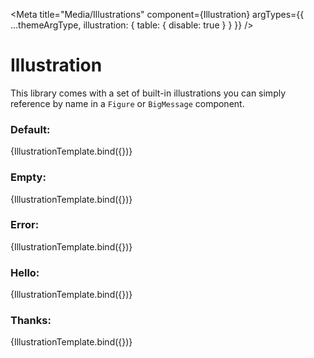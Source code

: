 
<Meta
  title="Media/Illustrations"
  component={Illustration}
  argTypes={{ ...themeArgType, illustration: { table: { disable: true } } }}
/>


# Illustration

This library comes with a set of built-in illustrations you can simply reference by name in a `Figure` or `BigMessage` component.

### Default:

<Canvas withSource="none">
  <Story name="Default" args={{ theme: 'light', illustration: 'default' }}>
    {IllustrationTemplate.bind({})}
  </Story>
</Canvas>

<ArgsTable story="Default" />

### Empty:

<Canvas withSource="none">
  <Story name="Empty" args={{ theme: 'light', illustration: 'empty' }}>
    {IllustrationTemplate.bind({})}
  </Story>
</Canvas>

<ArgsTable story="Empty" />

### Error:

<Canvas withSource="none">
  <Story name="Error" args={{ theme: 'light', illustration: 'error' }}>
    {IllustrationTemplate.bind({})}
  </Story>
</Canvas>

<ArgsTable story="Error" />

### Hello:

<Canvas withSource="none">
  <Story name="Hello" args={{ theme: 'light', illustration: 'hello' }}>
    {IllustrationTemplate.bind({})}
  </Story>
</Canvas>

<ArgsTable story="Hello" />

### Thanks:

<Canvas withSource="none">
  <Story name="Thanks" args={{ theme: 'light', illustration: 'thanks' }}>
    {IllustrationTemplate.bind({})}
  </Story>
</Canvas>

<ArgsTable story="Thanks" />
